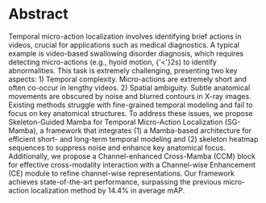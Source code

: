# Abstract

Temporal micro-action localization involves identifying brief actions in videos, crucial for applications such as medical diagnostics. A typical example is video-based swallowing disorder diagnosis, which requires detecting micro-actions (e.g., hyoid motion, {'<'}2s) to identify abnormalities. This task is extremely challenging, presenting two key aspects: 1) Temporal complexity. Micro-actions are extremely short and often co-occur in lengthy videos. 2) Spatial ambiguity. Subtle anatomical movements are obscured by noise and blurred contours in X-ray images. Existing methods struggle with fine-grained temporal modeling and fail to focus on key anatomical structures. To address these issues, we propose Skeleton-Guided Mamba for Temporal Micro-Action Localization (SG-Mamba), a framework that integrates (1) a Mamba-based architecture for efficient short- and long-term temporal modeling and (2) skeleton heatmap sequences to suppress noise and enhance key anatomical focus. Additionally, we propose a Channel-enhanced Cross-Mamba (CCM) block for effective cross-modality interaction with a Channel-wise Enhancement (CE) module to refine channel-wise representations. Our framework achieves state-of-the-art performance, surpassing the previous micro-action localization method by 14.4% in average mAP.
